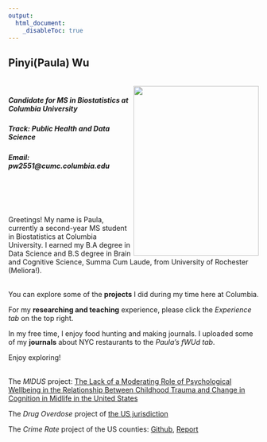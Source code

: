 ```yaml
---
output: 
  html_document:
    _disableToc: true
---
```

<body>
<h2>Pinyi(Paula) Wu</h2><br>
<img align="right" src="images/pro-up.jpg" width="252.25" height="341">
<h5>Candidate for MS in Biostatistics at Columbia University</h5>
<h5>Track: Public Health and Data Science</h5>
<h5>Email: *pw2551@cumc.columbia.edu*</h5>
</body>


<br>
<br>
<br>
<br>
Greetings! My name is Paula, currently a second-year MS student in Biostatistics at Columbia University. I earned my B.A degree in Data Science and B.S degree in Brain and Cognitive Science, Summa Cum Laude, from University of Rochester (Meliora!). <br><br>

You can explore some of the **projects** I did during my time here at Columbia. 

For my **researching and teaching** experience, please click the *Experience tab* on the top right. 

In my free time, I enjoy food hunting and making journals. I uploaded some of my **journals** about NYC restaurants to the *Paula's fWUd tab*. 

Enjoy exploring! <br><br>


The *MIDUS* project: [The Lack of a Moderating Role of Psychological Wellbeing in the Relationship
Between Childhood Trauma and Change in Cognition in Midlife in the United States](https://github.com/paulawucu/MIDUS.git)

The *Drug Overdose* project of [the US jurisdiction](https://paulawucu.github.io/final_project.github.io/)


The *Crime Rate* project of the US counties: [Github](https://github.com/paulawucu/p8130_final_project.git), <a href="./images/p8130_fp_report_group_8.pdf" target="blank">Report</a>

